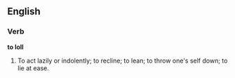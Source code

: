 ==English==

===Verb===

'''to loll'''

#To act lazily or indolently; to recline; to lean; to throw one's self down; to lie at ease.